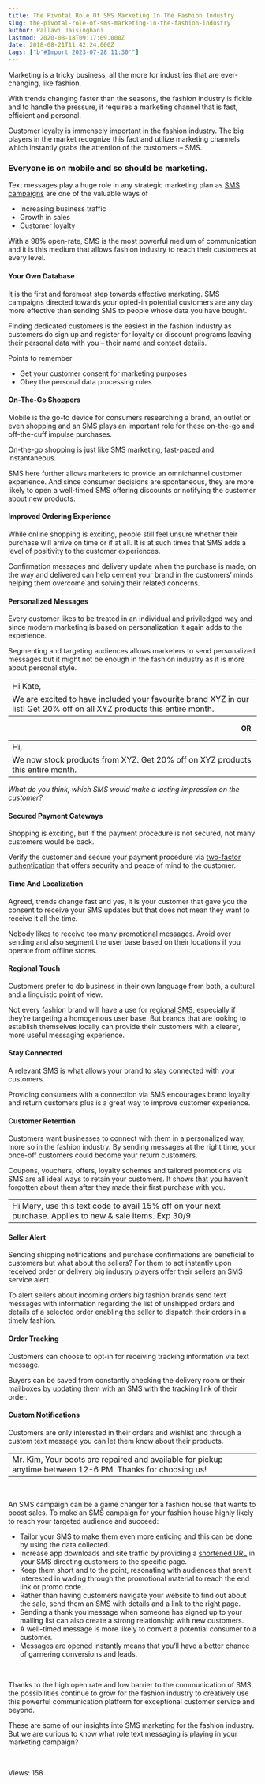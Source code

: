 ```yaml
---
title: The Pivotal Role Of SMS Marketing In The Fashion Industry
slug: the-pivotal-role-of-sms-marketing-in-the-fashion-industry
author: Pallavi Jaisinghani
lastmod: 2020-08-18T09:17:09.000Z
date: 2018-08-21T11:42:24.000Z
tags: ["b'#Import 2023-07-28 11:30'"]
---
```


Marketing is a tricky business, all the more for industries that are ever-changing, like fashion. 


With trends changing faster than the seasons, the fashion industry is fickle and to handle the pressure, it requires a marketing channel that is fast, efficient and personal.


Customer loyalty is immensely important in the fashion industry. The big players in the market recognize this fact and utilize marketing channels which instantly grabs the attention of the customers – SMS. 


### Everyone is on mobile and so should be marketing.


Text messages play a huge role in any strategic marketing plan as [SMS campaigns](https://msg91.com/sms-campaign/) are one of the valuable ways of


* Increasing business traffic
* Growth in sales
* Customer loyalty


With a 98% open-rate, SMS is the most powerful medium of communication and it is this medium that allows fashion industry to reach their customers at every level.


#### **Your Own Database**


It is the first and foremost step towards effective marketing. SMS campaigns directed towards your opted-in potential customers are any day more effective than sending SMS to people whose data you have bought.


Finding dedicated customers is the easiest in the fashion industry as customers do sign up and register for loyalty or discount programs leaving their personal data with you – their name and contact details.


Points to remember


* Get your customer consent for marketing purposes
* Obey the personal data processing rules


#### **On-The-Go Shoppers**


Mobile is the go-to device for consumers researching a brand, an outlet or even shopping and an SMS plays an important role for these on-the-go and off-the-cuff impulse purchases.


On-the-go shopping is just like SMS marketing, fast-paced and instantaneous. 


SMS here further allows marketers to provide an omnichannel customer experience. And since consumer decisions are spontaneous, they are more likely to open a well-timed SMS offering discounts or notifying the customer about new products.


#### **Improved Ordering Experience**


While online shopping is exciting, people still feel unsure whether their purchase will arrive on time or if at all. It is at such times that SMS adds a level of positivity to the customer experiences.


Confirmation messages and delivery update when the purchase is made, on the way and delivered can help cement your brand in the customers’ minds helping them overcome and solving their related concerns.


#### **Personalized Messages**


Every customer likes to be treated in an individual and priviledged way and since modern marketing is based on personalization it again adds to the experience.


Segmenting and targeting audiences allows marketers to send personalized messages but it might not be enough in the fashion industry as it is more about personal style.




|  |
| --- |
| Hi Kate,
We are excited to have included your favourite brand XYZ in our list! Get 20% off on all XYZ products this entire month. |


                                                                                                                          **OR**




|  |
| --- |
| Hi,
We now stock products from XYZ. Get 20% off on XYZ products this entire month. |


*What do you think, which SMS would make a lasting impression on the customer?*


#### **Secured Payment Gateways**


Shopping is exciting, but if the payment procedure is not secured, not many customers would be back.


Verify the customer and secure your payment procedure via [two-factor authentication](https://msg91.com/send-otp/) that offers security and peace of mind to the customer.


#### **Time And Localization**


Agreed, trends change fast and yes, it is your customer that gave you the consent to receive your SMS updates but that does not mean they want to receive it all the time.


Nobody likes to receive too many promotional messages. Avoid over sending and also segment the user base based on their locations if you operate from offline stores.


#### **Regional Touch**


Customers prefer to do business in their own language from both, a cultural and a linguistic point of view. 


Not every fashion brand will have a use for [regional SMS](https://msg91.com/regional-sms/), especially if they’re targeting a homogenous user base. But brands that are looking to establish themselves locally can provide their customers with a clearer, more useful messaging experience.


#### **Stay Connected**


A relevant SMS is what allows your brand to stay connected with your customers.


Providing consumers with a connection via SMS encourages brand loyalty and return customers plus is a great way to improve customer experience.


#### **Customer Retention**


Customers want businesses to connect with them in a personalized way, more so in the fashion industry. By sending messages at the right time, your once-off customers could become your return customers.


Coupons, vouchers, offers, loyalty schemes and tailored promotions via SMS are all ideal ways to retain your customers. It shows that you haven’t forgotten about them after they made their first purchase with you.




|  |
| --- |
| Hi Mary, use this text code to avail 15% off on your next purchase. Applies to new & sale items. Exp 30/9. |


#### **Seller Alert**


Sending shipping notifications and purchase confirmations are beneficial to customers but what about the sellers? For them to act instantly upon received order or delivery big industry players offer their sellers an SMS service alert.


To alert sellers about incoming orders big fashion brands send text messages with information regarding the list of unshipped orders and details of a selected order enabling the seller to dispatch their orders in a timely fashion.


#### **Order Tracking**


Customers can choose to opt-in for receiving tracking information via text message.


Buyers can be saved from constantly checking the delivery room or their mailboxes by updating them with an SMS with the tracking link of their order.


#### **Custom Notifications**


Customers are only interested in their orders and wishlist and through a custom text message you can let them know about their products.




|  |
| --- |
| Mr. Kim, Your boots are repaired and available for pickup anytime between 12-6 PM. Thanks for choosing us! |


 


An SMS campaign can be a game changer for a fashion house that wants to boost sales. To make an SMS campaign for your fashion house highly likely to reach your targeted audience and succeed:


* Tailor your SMS to make them even more enticing and this can be done by using the data collected.
* Increase app downloads and site traffic by providing a [shortened URL](https://msg91.com/sms-campaign/) in your SMS directing customers to the specific page.
* Keep them short and to the point, resonating with audiences that aren’t interested in wading through the promotional material to reach the end link or promo code.
* Rather than having customers navigate your website to find out about the sale, send them an SMS with details and a link to the right page.
* Sending a thank you message when someone has signed up to your mailing list can also create a strong relationship with new customers.
* A well-timed message is more likely to convert a potential consumer to a customer.
* Messages are opened instantly means that you’ll have a better chance of garnering conversions and leads.


 


Thanks to the high open rate and low barrier to the communication of SMS, the possibilities continue to grow for the fashion industry to creatively use this powerful communication platform for exceptional customer service and beyond.


These are some of our insights into SMS marketing for the fashion industry. But we are curious to know what role text messaging is playing in your marketing campaign?


 


 Views: 158



